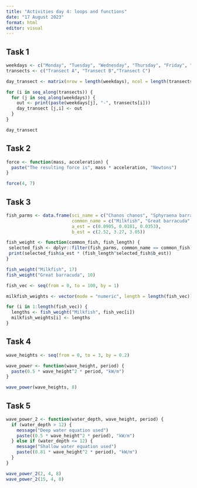 ```yaml
---
title: "Activities day 4: loops and functions"
date: "17 August 2023"
format: html
editor: visual
---
```


## Task 1

```r
weekdays <- c("Monday", "Tuesday", "Wednesday", "Thursday", "Friday", "Saturday", "Sunday")
transects <- c("Transect A", "Transect B","Transect C")
```

```r
day_transect <- matrix(nrow = length(weekdays), ncol = length(transects))

for (i in seq_along(transects)) {
  for (j in seq_along(weekdays)) {
    out <- print(paste(weekdays[j], "-", transects[i]))
    day_transect [j,i] <- out
  }
}

day_transect
```

## Task 2

```r
force <- function(mass, acceleration) {
  paste("The resulting force is", mass * acceleration, "Newtons")
}

force(4, 7)
```

## Task 3

```r
fish_parms <- data.frame(sci_name = c("Chanos chanos", "Sphyraena barracuda", "Caranx ignobilis"),
                         common_name = c("Milkfish", "Great barracuda", "Giant trevally"),
                         a_est = c(0.0905, 0.0181, 0.0353),
                         b_est = c(2.52, 3.27, 3.05))
```

```r
fish_weight <- function(common_fish, fish_length) {
 selected_fish <- dplyr::filter(fish_parms, common_name == common_fish)
 print(selected_fish$a_est * (fish_length^selected_fish$b_est))
}
```

```r
fish_weight("Milkfish", 17)
fish_weight("Great barracuda", 10)
```

```r
fish_vec <- seq(from = 0, to = 100, by = 1)
```

```r
milkfish_weights <- vector(mode = "numeric", length = length(fish_vec))

for (i in 1:length(fish_vec)) {
  lengths <- fish_weight("Milkfish", fish_vec[i])
  milkfish_weights[i] <- lengths
} 

```

## Task 4

```r
wave_heights <- seq(from = 0, to = 3, by = 0.2)

wave_power <- function(wave_height, period) {
  paste(0.5 * wave_height^2 * period, "kW/m")
}

wave_power(wave_heights, 8)
```

## Task 5

```r
wave_power_2 <- function(water_depth, wave_height, period) {
  if (water_depth > 12) {
    message("Deep water equation used")
    paste((0.5 * wave_height^2 * period), "kW/m")
  } else if (water_depth <= 12) {
    message("Shallow water equation used")
    paste((0.81 * wave_height^2 * period), "kW/m")
  }
}
```

```r
wave_power_2(2, 4, 8)
wave_power_2(15, 4, 8)
```


